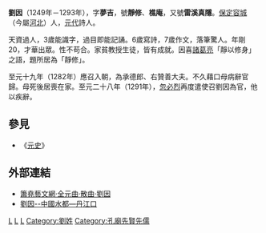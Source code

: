 '''劉因'''（1249年－1293年），字'''夢吉'''，號'''靜修'''、'''樵庵'''，又號'''雷溪真隱'''。[[保定|保定]][[容城|容城]]（今屬[[河北|河北]]）人，[[元代|元代]]詩人。

天資過人，3歲能識字，過目即能記誦。6歲寫詩，7歲作文，落筆驚人。年剛20，才華出眾。性不苟合。家貧教授生徒，皆有成就。因喜[[諸葛亮|諸葛亮]]「靜以修身」之語，題所居為「靜修」。

至元十九年（1282年）應召入朝，為承德郎、右贊善大夫。不久藉口母病辭官歸。母死後居喪在家。至元二十八年（1291年），[[忽必烈|忽必烈]]再度遣使召劉因為官，他以疾辭。

==參見==
*《[[元史|元史]]》

==外部連結==
*[http://www.xysa.com/xysafz/book/quanyuanqu/t-212.htm 簫堯藝文網·全元曲·散曲·劉因] {{Wayback|url=http://www.xysa.com/xysafz/book/quanyuanqu/t-212.htm |date=20160304192348 }}
*[https://web.archive.org/web/20071205094745/http://www.hbdjk.com/Html/lishimr/2006-9/12/084142397.html 劉因--中國水都—丹江口]

[[Category:1249年出生|L]]
[[Category:1293年逝世|L]]
[[Category:元朝詩人|L]]
[[Category:劉姓|Category:劉姓]]
[[Category:孔廟先賢先儒|Category:孔廟先賢先儒]]